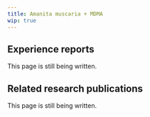 ---
title: Amanita muscaria + MDMA
wip: true
---

## Experience reports

This page is still being written.

## Related research publications

This page is still being written.

